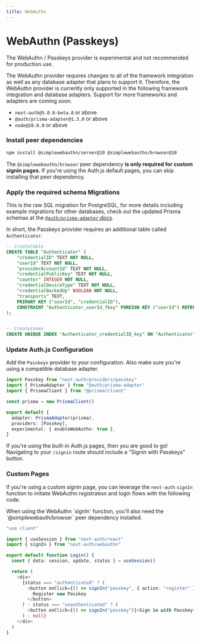 ```yaml
---
title: WebAuthn
---
```



# WebAuthn (Passkeys)

<Callout type="warning">
  The WebAuthn / Passkeys provider is experimental and not recommended for
  production use.
</Callout>

The WebAuthn provider requires changes to all of the framework integration as well
as any database adapter that plans to support it. Therefore, the WebAuthn provider
is currently only supported in the following framework integration and database adapters.
Support for more frameworks and adapters are coming soon.

- `next-auth@5.0.0-beta.8` or above
- `@auth/prisma-adapter@1.3.0` or above
- `node@20.0.0` or above

<Steps>

### Install peer dependencies

```bash npm2yarn
npm install @simplewebauthn/server@10 @simplewebauthn/browser@10
```

The `@simplewebauthn/browser` peer dependency **is only required for custom signin pages**. If you're using the Auth.js default pages, you can skip installing that peer dependency.

### Apply the required schema Migrations

This is the raw SQL migration for PostgreSQL, for more details including example migrations for other databases, check out the updated Prisma schemas at the [`@auth/prisma-adapter` docs](/getting-started/adapters/prisma).

In short, the Passkeys provider requires an additional table called `Authenticator`.

```sql filename="./migration/add-webauthn-authenticator-table.sql"
-- CreateTable
CREATE TABLE "Authenticator" (
    "credentialID" TEXT NOT NULL,
    "userId" TEXT NOT NULL,
    "providerAccountId" TEXT NOT NULL,
    "credentialPublicKey" TEXT NOT NULL,
    "counter" INTEGER NOT NULL,
    "credentialDeviceType" TEXT NOT NULL,
    "credentialBackedUp" BOOLEAN NOT NULL,
    "transports" TEXT,
    PRIMARY KEY ("userId", "credentialID"),
    CONSTRAINT "Authenticator_userId_fkey" FOREIGN KEY ("userId") REFERENCES "User" ("id") ON DELETE CASCADE ON UPDATE CASCADE
);


-- CreateIndex
CREATE UNIQUE INDEX "Authenticator_credentialID_key" ON "Authenticator"("credentialID");
```

### Update Auth.js Configuration

Add the `Passkeys` provider to your configuration. Also make sure you're using a compatible database adapter.

```ts filename="./auth.ts"
import Passkey from "next-auth/providers/passkey"
import { PrismaAdapter } from "@auth/prisma-adapter"
import { PrismaClient } from "@prisma/client"

const prisma = new PrismaClient()

export default {
  adapter: PrismaAdapter(prisma),
  providers: [Passkey],
  experimental: { enableWebAuthn: true },
}
```

If you're using the built-in Auth.js pages, then you are good to go! Navigating to your `/signin` route should include a "Signin with Passkeys" button.

### Custom Pages

If you're using a custom signin page, you can leverage the `next-auth` `signIn` function to initiate WebAuthn registration and login flows with the following code.

<Callout>
  When using the WebAuthn `signIn` function, you'll also need the
  `@simplewebauth/browser` peer dependency installed.
</Callout>

```ts filename="app/login/page.tsx"
"use client"

import { useSession } from "next-auth/react"
import { signIn } from "next-auth/webauthn"

export default function Login() {
  const { data: session, update, status } = useSession()

  return (
    <div>
      {status === "authenticated" ? (
        <button onClick={() => signIn("passkey", { action: "register" })}>
          Register new Passkey
        </button>
      ) : status === "unauthenticated" ? (
        <button onClick={() => signIn("passkey")}>Sign in with Passkey</button>
      ) : null}
    </div>
  )
}
```

</Steps>
